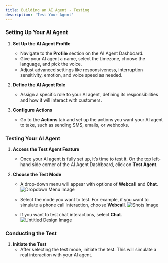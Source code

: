```yaml
---
title: Building an AI Agent - Testing
description: 'Test Your Agent'
---
```

### Setting Up Your AI Agent

1. **Set Up the AI Agent Profile**
    - Navigate to the **Profile** section on the AI Agent Dashboard.
    - Give your AI agent a name, select the timezone, choose the language, and pick the voice.
    - Adjust advanced settings like responsiveness, interruption sensitivity, emotion, and voice speed as needed.
  
2. **Define the AI Agent Role**
    - Assign a specific role to your AI agent, defining its responsibilities and how it will interact with customers.

3. **Configure Actions**
    - Go to the **Actions** tab and set up the actions you want your AI agent to take, such as sending SMS, emails, or webhooks.

### Testing Your AI Agent

1. **Access the Test Agent Feature**
    - Once your AI agent is fully set up, it’s time to test it. On the top left-hand side corner of the AI Agent Dashboard, click on **Test Agent**.


2. **Choose the Test Mode**
    - A drop-down menu will appear with options of **Webcall** and **Chat**.
     ![Dropdown Menu Image](./images/Choose%20from%20the%20Dropdown%20Menu%20(1).png)

    - Select the mode you want to test. For example, if you want to simulate a phone call interaction, choose **Webcall**.
    ![Shots Image](./images/804_3x_shots_so%20(1).png)


    - If you want to test chat interactions, select **Chat**.
    ![Untitled Design Image](./images/Untitled%20design%20(6)%20(1).png)

### Conducting the Test

1. **Initiate the Test**
    - After selecting the test mode, initiate the test. This will simulate a real interaction with your AI agent.
